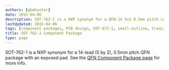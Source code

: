```yaml
---
authors: [gbmhunter]
date: 2015-04-06
description: SOT-762-1 is a NXP synonym for a QFN-14 5x2 0.5mm pitch component package.
lastUpdated: 2015-04-06
tags: [component packages, PCB design, SOT-672-1, small-outline, transistor, MO-241]
title: SOT-762-1 Component Package
type: page
---
```


SOT-762-1 is a NXP synonym for a 14-lead (5 by 2), 0.5mm pitch QFN package with an exposed pad. See the [QFN Component Package page](/pcb-design/component-packages/qfn-component-package/) for more info.
